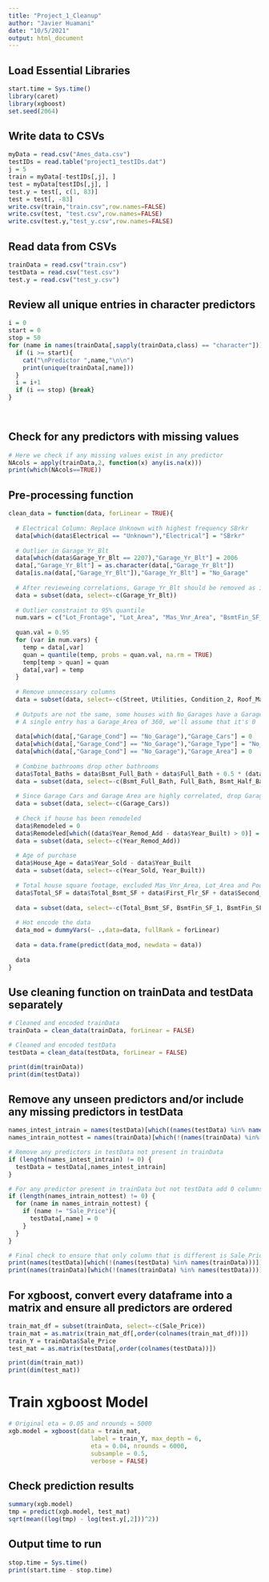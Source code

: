 ---
title: "Project_1_Cleanup"
author: "Javier Huamani"
date: "10/5/2021"
output: html_document
---

## Load Essential Libraries

```{r}
start.time = Sys.time()
library(caret)
library(xgboost)
set.seed(2064)
```

## Write data to CSVs 

```{r}
myData = read.csv("Ames_data.csv")
testIDs = read.table("project1_testIDs.dat")
j = 5
train = myData[-testIDs[,j], ]
test = myData[testIDs[,j], ]
test.y = test[, c(1, 83)]
test = test[, -83]
write.csv(train,"train.csv",row.names=FALSE)
write.csv(test, "test.csv",row.names=FALSE)
write.csv(test.y,"test_y.csv",row.names=FALSE)
```

## Read data from CSVs

```{r}
trainData = read.csv("train.csv")
testData = read.csv("test.csv")
test.y = read.csv("test_y.csv")
```

## Review all unique entries in character predictors

```{r}

i = 0
start = 0
stop = 50
for (name in names(trainData[,sapply(trainData,class) == "character"])) {
  if (i >= start){
    cat("\nPredictor ",name,"\n\n")
    print(unique(trainData[,name]))
  }
  i = i+1
  if (i == stop) {break}
}

  
```

## Check for any predictors with missing values

```{r}
# Here we check if any missing values exist in any predictor
NAcols = apply(trainData,2, function(x) any(is.na(x)))
print(which(NAcols==TRUE))
```

## Pre-processing function

```{r}
clean_data = function(data, forLinear = TRUE){
  
  # Electrical Column: Replace Unknown with highest frequency SBrkr
  data[which(data$Electrical == "Unknown"),"Electrical"] = "SBrkr"
  
  # Outlier in Garage_Yr_Blt
  data[which(data$Garage_Yr_Blt == 2207),"Garage_Yr_Blt"] = 2006
  data[,"Garage_Yr_Blt"] = as.character(data[,"Garage_Yr_Blt"])
  data[is.na(data[,"Garage_Yr_Blt"]),"Garage_Yr_Blt"] = "No_Garage"
  
  # After revieweing correlations, Garage_Yr_Blt should be removed as it adds too many excess columns with not much added value
  data = subset(data, select=-c(Garage_Yr_Blt))
  
  # Outlier constraint to 95% quantile
  num.vars = c("Lot_Frontage", "Lot_Area", "Mas_Vnr_Area", "BsmtFin_SF_2", "Bsmt_Unf_SF", "Total_Bsmt_SF", "Second_Flr_SF", 'First_Flr_SF', "Gr_Liv_Area", "Garage_Area", "Wood_Deck_SF", "Open_Porch_SF", "Enclosed_Porch", "Three_season_porch", "Screen_Porch", "Misc_Val")
  
  quan.val = 0.95
  for (var in num.vars) {
    temp = data[,var]
    quan = quantile(temp, probs = quan.val, na.rm = TRUE)
    temp[temp > quan] = quan
    data[,var] = temp
  }
  
  # Remove unnecessary columns
  data = subset(data, select=-c(Street, Utilities, Condition_2, Roof_Matl, Heating, Pool_QC, Misc_Feature, Pool_Area, Longitude,Latitude))
  
  # Outputs are not the same, some houses with No_Garages have a Garage_Type filled in and Garage_Cars > 0. This needs to be corrected
  # A single entry has a Garage_Area of 360, we'll assume that it's 0
  
  data[which(data[,"Garage_Cond"] == "No_Garage"),"Garage_Cars"] = 0
  data[which(data[,"Garage_Cond"] == "No_Garage"),"Garage_Type"] = "No_Garage"
  data[which(data[,"Garage_Cond"] == "No_Garage"),"Garage_Area"] = 0
  
  # Combine bathrooms drop other bathrooms
  data$Total_Baths = data$Bsmt_Full_Bath + data$Full_Bath + 0.5 * (data$Bsmt_Half_Bath + data$Half_Bath)
  data = subset(data, select=-c(Bsmt_Full_Bath, Full_Bath, Bsmt_Half_Bath, Half_Bath))
  
  # Since Garage Cars and Garage Area are highly correlated, drop Garage Cars
  data = subset(data, select=-c(Garage_Cars))
  
  # Check if house has been remodeled
  data$Remodeled = 0
  data$Remodeled[which((data$Year_Remod_Add - data$Year_Built) > 0)] = 1
  data = subset(data, select=-c(Year_Remod_Add))
  
  # Age of purchase
  data$House_Age = data$Year_Sold - data$Year_Built
  data = subset(data, select=-c(Year_Sold, Year_Built))
  
  # Total house square footage, excluded Mas_Vnr_Area, Lot_Area and Pool_Area
  data$Total_SF = data$Total_Bsmt_SF + data$First_Flr_SF + data$Second_Flr_SF + data$Low_Qual_Fin_SF + data$Gr_Liv_Area + data$Garage_Area + data$Wood_Deck_SF + data$Open_Porch_SF + data$Enclosed_Porch + data$Three_season_porch + data$Screen_Porch
  
  data = subset(data, select=-c(Total_Bsmt_SF, BsmtFin_SF_1, BsmtFin_SF_2, Bsmt_Unf_SF, First_Flr_SF, Second_Flr_SF, Low_Qual_Fin_SF, Gr_Liv_Area, Garage_Area, Wood_Deck_SF, Open_Porch_SF, Enclosed_Porch, Three_season_porch, Screen_Porch))
  
  # Hot encode the data
  data_mod = dummyVars(~ .,data=data, fullRank = forLinear)
  
  data = data.frame(predict(data_mod, newdata = data))
  
  data
}
```


## Use cleaning function on trainData and testData separately

```{r}
# Cleaned and encoded trainData
trainData = clean_data(trainData, forLinear = FALSE)

# Cleaned and encoded testData
testData = clean_data(testData, forLinear = FALSE)

print(dim(trainData))
print(dim(testData))
```

## Remove any unseen predictors and/or include any missing predictors in testData

```{r}
names_intest_intrain = names(testData)[which((names(testData) %in% names(trainData)))]
names_intrain_nottest = names(trainData)[which(!(names(trainData) %in% names(testData)))]

# Remove any predictors in testData not present in trainData 
if (length(names_intest_intrain) != 0) {
  testData = testData[,names_intest_intrain]
}

# For any predictor present in trainData but not testData add 0 columns
if (length(names_intrain_nottest) != 0) {
  for (name in names_intrain_nottest) {
    if (name != "Sale_Price"){
      testData[,name] = 0
    }
  }
}

# Final check to ensure that only column that is different is Sale_Price
print(names(testData)[which(!(names(testData) %in% names(trainData)))])
print(names(trainData)[which(!(names(trainData) %in% names(testData)))])

```

## For xgboost, convert every dataframe into a matrix and ensure all predictors are ordered

```{r}
train_mat_df = subset(trainData, select=-c(Sale_Price))
train_mat = as.matrix(train_mat_df[,order(colnames(train_mat_df))])
train_Y = trainData$Sale_Price
test_mat = as.matrix(testData[,order(colnames(testData))])

print(dim(train_mat))
print(dim(test_mat))
```


# Train xgboost Model

```{r}
# Original eta = 0.05 and nrounds = 5000
xgb.model = xgboost(data = train_mat, 
                       label = train_Y, max_depth = 6,
                       eta = 0.04, nrounds = 6000,
                       subsample = 0.5,
                       verbose = FALSE)
```

## Check prediction results

```{r}
summary(xgb.model)
tmp = predict(xgb.model, test_mat)
sqrt(mean((log(tmp) - log(test.y[,2]))^2))
```

## Output time to run

```{r}
stop.time = Sys.time()
print(start.time - stop.time)
```

